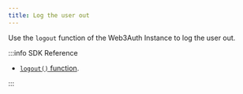 ```yaml
---
title: Log the user out
---
```


Use the `logout` function of the Web3Auth Instance to log the user out.

:::info SDK Reference

- [`logout()` function](/sdk/mobile/pnp/flutter/usage#logging-out-a-user).

:::
